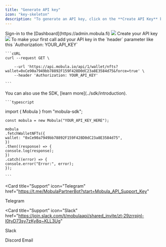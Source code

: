 ```yaml
---
title: "Generate API key"
icon: "key-skeleton"
description: "To generate an API key, click on the **Create API Key** button on your [Dashboard](https://admin.mobula.fi) and assign a name to your key. This will enable you to enjoy enhanced rate limits."
---
```


<Steps>
  <Step title="First Step">
    Sign-in to the [Dashboard](https://admin.mobula.fi)
    <Frame>
      <img src="https://i.imgur.com/6k9DBZM.png" />
    </Frame>
  </Step>
  <Step title="Second Step">
    Create your API key
    <Frame>
      <img src="https://i.imgur.com/gtr12UF.png" />
    </Frame>
  </Step>
  <Step title="Third Step">
    To make your first call add your API key in the `header` parameter like this `Authorization: YOUR_API_KEY`

    ```cURL
    curl --request GET \

        --url 'https://api.mobula.io/api/1/wallet/nfts?wallet=0xCe90a7949bb78892F159F428D0dC23a8E3584d75&force=true' \
        --header 'Authorization: YOUR_API_KEY'

    ```

</Step>
  <Step title="Fourth Step">
    You can also use the SDK, [learn more](../sdk/introduction).
   
    ```typescript
   import { Mobula } from "mobula-sdk";

    const mobula = new Mobula("YOUR_API_KEY_HERE");

    mobula
    .fetchWalletNFTs({
    wallet: "0xCe90a7949bb78892F159F428D0dC23a8E3584d75",
    })
    .then((response) => {
    console.log(response);
    })
    .catch((error) => {
    console.error("Error:", error);
    });

    ```

</Step>
</Steps>

<CardGroup>

<Card
  title="Support"
  icon="Telegram"
  href="https://t.me/MobulaPartnerBot?start=Mobula_API_Support_Key"
>
  Telegram
</Card>

<Card
  title="Support"
  icon="Slack"
  href="https://join.slack.com/t/mobulaapi/shared_invite/zt-29zrrpjnl-I0tyD73sy7zKy8q~KLL3Ug"
>
  Slack
</Card>

<Card title="Support" icon="Discord" href="https://discord.gg/JVT7xKm3AD">
  Discord
</Card>

<Card title="Need help?" icon="envelope" href="mailto:contact@mobulalabs.org">
  Email
</Card>

</CardGroup>
